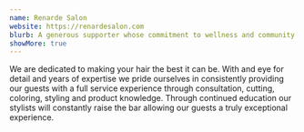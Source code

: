 ```yaml
---
name: Renarde Salon
website: https://renardesalon.com
blurb: A generous supporter whose commitment to wellness and community service makes our benefit event possible. Their partnership exemplifies values of compassion and connection.
showMore: true
---
```


We are dedicated to making your hair the best it can be. With and eye for detail and years of expertise we pride ourselves in consistently providing our guests with a full service experience through consultation, cutting, coloring, styling and product knowledge. Through continued education our stylists will constantly raise the bar allowing our guests a truly exceptional experience.
